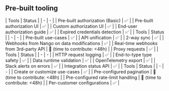 ## Pre-built tooling
<AccordionGroup>
<Accordion title="✅ Authorization">
| Tools | Status |
| - | - |
| Pre-built authorization (Basic) | ✅ |
| Pre-built authorization UI | ✅ |
| Custom authorization UI | ✅ |
| End-user authorization guide | ✅ |
| Expired credentials detection | ✅ |
</Accordion>
<Accordion title="✅ Read & write data">
| Tools | Status |
| - | - |
| Pre-built use-cases | ✅ |
| API unification | ✅ |
| 2-way sync | ✅ |
| Webhooks from Nango on data modifications | ✅ |
| Real-time webhooks from 3rd-party API | 🚫 (time to contribute: &lt;48h) |
| Proxy requests | ✅ |
</Accordion>
<Accordion title="✅ Observability & data quality">
| Tools | Status |
| - | - |
| HTTP request logging | ✅ |
| End-to-type type safety | ✅ |
| Data runtime validation | ✅ |
| OpenTelemetry export | ✅ |
| Slack alerts on errors | ✅ |
| Integration status API | ✅ |
</Accordion>
<Accordion title="✅ Customization">
| Tools | Status |
| - | - |
| Create or customize use-cases | ✅ |
| Pre-configured pagination | 🚫 (time to contribute: &lt;48h) |
| Pre-configured rate-limit handling | 🚫 (time to contribute: &lt;48h) |
| Per-customer configurations | ✅ |
</Accordion>
</AccordionGroup>